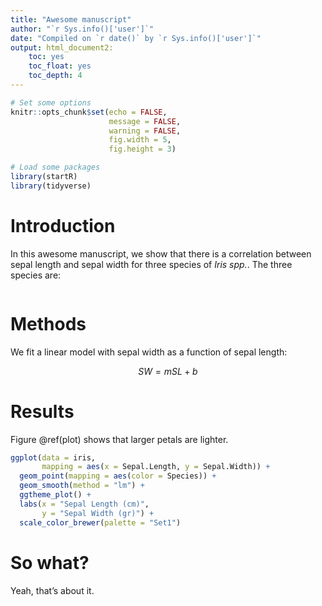 ```yaml
---
title: "Awesome manuscript"
author: "`r Sys.info()['user']`"
date: "Compiled on `r date()` by `r Sys.info()['user']`"
output: html_document2:
    toc: yes
    toc_float: yes
    toc_depth: 4
---
```


```r
# Set some options
knitr::opts_chunk$set(echo = FALSE,
                      message = FALSE,
                      warning = FALSE,
                      fig.width = 5,
                      fig.height = 3)

# Load some packages
library(startR)
library(tidyverse)
```

# Introduction

In this awesome manuscript, we show that there is a correlation between sepal length and sepal width for three species of *Iris spp.*. The three species are:

```r

```

# Methods

We fit a linear model with sepal width as a function of sepal length:

$$
SW = mSL + b
$$

# Results

Figure \@ref(plot) shows that larger petals are lighter.

```r
ggplot(data = iris,
       mapping = aes(x = Sepal.Length, y = Sepal.Width)) +
  geom_point(mapping = aes(color = Species)) +
  geom_smooth(method = "lm") +
  ggtheme_plot() +
  labs(x = "Sepal Length (cm)",
       y = "Sepal Width (gr)") +
  scale_color_brewer(palette = "Set1")
```

# So what?

Yeah, that's about it.









